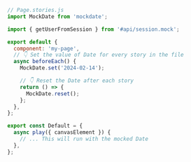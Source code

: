 ```js
// Page.stories.js
import MockDate from 'mockdate';

import { getUserFromSession } from '#api/session.mock';

export default {
  component: 'my-page',
  // 👇 Set the value of Date for every story in the file
  async beforeEach() {
    MockDate.set('2024-02-14');

    // 👇 Reset the Date after each story
    return () => {
      MockDate.reset();
    };
  },
};

export const Default = {
  async play({ canvasElement }) {
    // ... This will run with the mocked Date
  },
};
```
